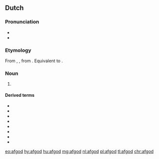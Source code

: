 ==Dutch==
{{wikipedia|lang=nl}}

===Pronunciation===
* {{IPA|lang=nl|/ˈɑf.xɔt/}}
* {{audio|Nl-afgod.ogg|audio|lang=nl}}

===Etymology===
From {{inh|nl|dum|afgod}}, {{m|dum|afgot}}, from {{inh|nl|odt|afgot}}. Equivalent to {{compound|nl|af|god}}.

===Noun===
{{nl-noun|m|-:en|afgodje}}

# {{lb|nl|religion|pejorative}} {{l|en|idol}} {{gloss|deity considered false by the speaker}}

====Derived terms====
* {{l|nl|afgoderij}}
* {{l|nl|afgodes}}
* {{l|nl|afgodig}}
* {{l|nl|afgodin}}
* {{l|nl|afgodisch}}
* {{l|nl|afgodist}}
* {{l|nl|afgodsbeeld}}
* {{l|nl|afgodslang}}

[[eo:afgod]]
[[hy:afgod]]
[[hu:afgod]]
[[mg:afgod]]
[[nl:afgod]]
[[pl:afgod]]
[[tl:afgod]]
[[chr:afgod]]
